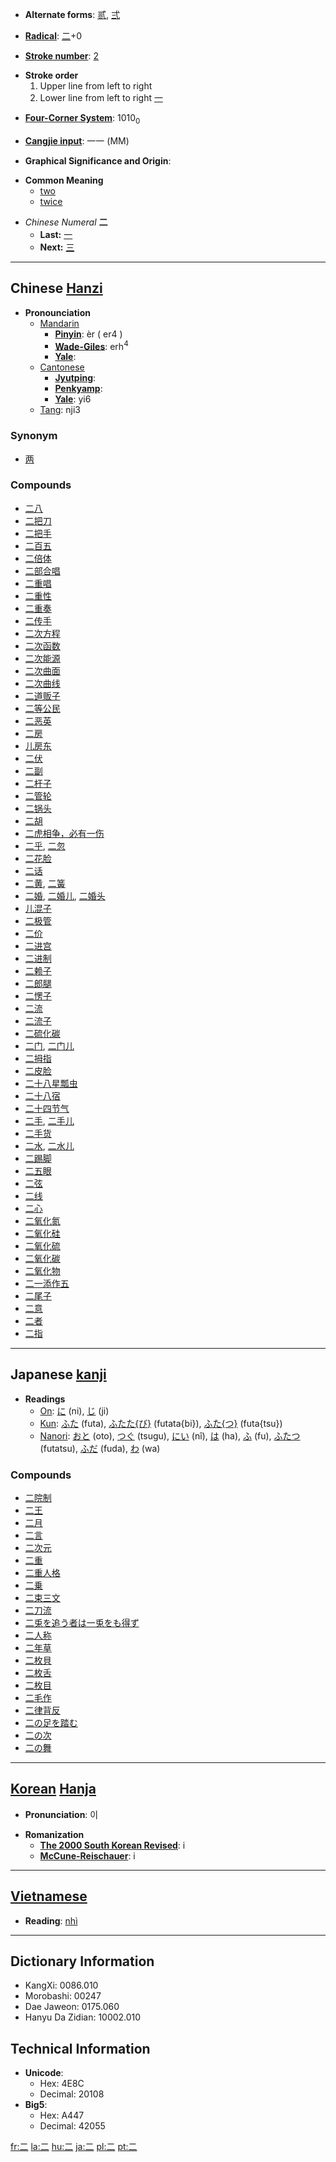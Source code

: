 * '''Alternate forms''': [[贰]], [[弍]]

* '''[[Wiktionary:Chinese radical index| Radical]]''': [[Wiktionary:Chinese radical index 二|二]]+0

* '''[[Wiktionary:Chinese total strokes index|Stroke number]]''': [[Wiktionary:Chinese total strokes index 2|2]]

* '''Stroke order'''
*# Upper line from left to right
*# Lower line from left to right [[一]]

* '''[[Wiktionary:Chinese four corner index|Four-Corner System]]''': 1010<sub>0</sub>

* '''[[Wiktionary:Chinese Cangjie index|Cangjie input]]''': 一一 (MM)

* '''Graphical Significance and Origin''': 

* '''Common Meaning'''
** [[two]]
** [[twice]]

*''Chinese Numeral'' '''二'''
**'''Last:''' [[一]]
**'''Next:''' [[三]]

----

== Chinese [[Hanzi]] ==

*'''Pronounciation '''
**[[Mandarin]]
***'''[[Pinyin]]''': èr ( er4 )
***'''[[Wade-Giles]]''': erh<sup>4</sup>
***'''[[Yale]]''': 
**[[Cantonese]]
***'''[[Jyutping]]''': 
***'''[[Penkyamp]]''':
***'''[[Yale]]''': yi6
**[[Tang]]: nji3

===Synonym===
*[[两]]

===Compounds===
*[[二八]]
*[[二把刀]]
*[[二把手]]
*[[二百五]]
*[[二倍体]]
*[[二部合唱]]
*[[二重唱]]
*[[二重性]]
*[[二重奏]]
*[[二传手]]
*[[二次方程]]
*[[二次函数]]
*[[二次能源]]
*[[二次曲面]]
*[[二次曲线]]
*[[二道贩子]]
*[[二等公民]]
*[[二恶英]]
*[[二房]]
*[[儿房东]]
*[[二伏]]
*[[二副]]
*[[二杆子]]
*[[二管轮]]
*[[二锅头]]
*[[二胡]]
*[[二虎相争，必有一伤]]
*[[二乎]], [[二忽]]
*[[二花脸]]
*[[二话]]
*[[二黄]], [[二簧]]
*[[二婚]], [[二婚儿]], [[二婚头]]
*[[儿混子]]
*[[二极管]]
*[[二价]]
*[[二进宫]]
*[[二进制]]
*[[二赖子]]
*[[二郎腿]]
*[[二愣子]]
*[[二流]]
*[[二流子]]
*[[二硫化碳]]
*[[二门]], [[二门儿]]
*[[二拇指]]
*[[二皮脸]]
*[[二十八星瓢虫]]
*[[二十八宿]]
*[[二十四节气]]
*[[二手]], [[二手儿]]
*[[二手货]]
*[[二水]], [[二水儿]]
*[[二踢脚]]
*[[二五眼]]
*[[二弦]]
*[[二线]]
*[[二心]]
*[[二氧化氮]]
*[[二氧化硅]]
*[[二氧化硫]]
*[[二氧化碳]]
*[[二氧化物]]
*[[二一添作五]]
*[[二尾子]]
*[[二意]]
*[[二者]]
*[[二指]]

----

== Japanese [[kanji]] ==

*'''Readings'''
**[[On]]: [[に]] (ni), [[じ]] (ji)
**[[Kun]]: [[ふた]] (futa), [[ふたたび|ふたた{び}]] (futata{bi}), [[ふたつ|ふた{つ}]] (futa{tsu})
**[[Nanori]]: [[おと]] (oto), [[つぐ]] (tsugu), [[にい]] (nî), [[は]] (ha), [[ふ]] (fu), [[ふたつ]] (futatsu), [[ふだ]] (fuda), [[わ]] (wa)

===Compounds===
*[[二院制]]
*[[二王]]
*[[二月]]
*[[二言]]
*[[二次元]]
*[[二重]]
*[[二重人格]]
*[[二乗]]
*[[二束三文]]
*[[二刀流]]
*[[二兎を追う者は一兎をも得ず]]
*[[二人称]]
*[[二年草]]
*[[二枚貝]]
*[[二枚舌]]
*[[二枚目]]
*[[二毛作]]
*[[二律背反]]
*[[二の足を踏む]]
*[[二の次]]
*[[二の舞]]

----

== [[Korean]] [[Hanja]] ==

* '''Pronunciation''': 이

* '''Romanization'''
** '''[[The 2000 South Korean Revised Romanization|The 2000 South Korean Revised]]''': i
** '''[[McCune-Reischauer]]''': i

----

== [[Vietnamese]] ==

* '''Reading''': [[nhì]]

----

== Dictionary Information ==

* KangXi: 0086.010
* Morobashi: 00247
* Dae Jaweon: 0175.060
* Hanyu Da Zidian: 10002.010

== Technical Information ==

* '''Unicode''':
** Hex: 4E8C
** Decimal: 20108
* '''Big5''':
** Hex: A447
** Decimal: 42055

[[fr:二]]
[[la:二]]
[[hu:二]]
[[ja:二]]
[[pl:二]]
[[pt:二]]